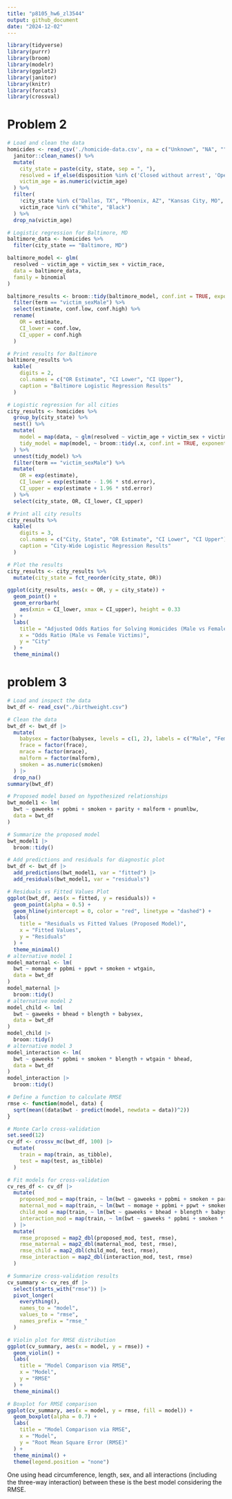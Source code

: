 ```yaml
---
title: "p8105_hw6_zl3544"
output: github_document
date: "2024-12-02"
---
```

```r
library(tidyverse)
library(purrr)
library(broom)
library(modelr)
library(ggplot2)
library(janitor)
library(knitr)
library(forcats)
library(crossval)
```
# Problem 2
```r
# Load and clean the data
homicides <- read_csv('./homicide-data.csv', na = c("Unknown", "NA", "", ".")) %>%
  janitor::clean_names() %>%
  mutate(
    city_state = paste(city, state, sep = ", "),
    resolved = if_else(disposition %in% c('Closed without arrest', 'Open/No arrest'), 0, 1),
    victim_age = as.numeric(victim_age)
  ) %>%
  filter(
    !city_state %in% c("Dallas, TX", "Phoenix, AZ", "Kansas City, MO", "Tulsa, AL"),
    victim_race %in% c("White", "Black")
  ) %>%
  drop_na(victim_age)

# Logistic regression for Baltimore, MD
baltimore_data <- homicides %>%
  filter(city_state == "Baltimore, MD")

baltimore_model <- glm(
  resolved ~ victim_age + victim_sex + victim_race,
  data = baltimore_data,
  family = binomial
)

baltimore_results <- broom::tidy(baltimore_model, conf.int = TRUE, exponentiate = TRUE) %>%
  filter(term == "victim_sexMale") %>%
  select(estimate, conf.low, conf.high) %>%
  rename(
    OR = estimate,
    CI_lower = conf.low,
    CI_upper = conf.high
  )

# Print results for Baltimore
baltimore_results %>%
  kable(
    digits = 2,
    col.names = c("OR Estimate", "CI Lower", "CI Upper"),
    caption = "Baltimore Logistic Regression Results"
  )

# Logistic regression for all cities
city_results <- homicides %>%
  group_by(city_state) %>%
  nest() %>%
  mutate(
    model = map(data, ~ glm(resolved ~ victim_age + victim_sex + victim_race, data = ., family = binomial)),
    tidy_model = map(model, ~ broom::tidy(.x, conf.int = TRUE, exponentiate = TRUE))
  ) %>%
  unnest(tidy_model) %>%
  filter(term == "victim_sexMale") %>%
  mutate(
    OR = exp(estimate),
    CI_lower = exp(estimate - 1.96 * std.error),
    CI_upper = exp(estimate + 1.96 * std.error)
  ) %>%
  select(city_state, OR, CI_lower, CI_upper)

# Print all city results
city_results %>%
  kable(
    digits = 3,
    col.names = c("City, State", "OR Estimate", "CI Lower", "CI Upper"),
    caption = "City-Wide Logistic Regression Results"
  )

# Plot the results
city_results <- city_results %>%
  mutate(city_state = fct_reorder(city_state, OR))

ggplot(city_results, aes(x = OR, y = city_state)) +
  geom_point() +
  geom_errorbarh(
    aes(xmin = CI_lower, xmax = CI_upper), height = 0.33
  ) +
  labs(
    title = "Adjusted Odds Ratios for Solving Homicides (Male vs Female)",
    x = "Odds Ratio (Male vs Female Victims)",
    y = "City"
  ) +
  theme_minimal()
```

# problem 3
```r
# Load and inspect the data
bwt_df <- read_csv("./birthweight.csv")

# Clean the data
bwt_df <- bwt_df |>
  mutate(
    babysex = factor(babysex, levels = c(1, 2), labels = c("Male", "Female")),
    frace = factor(frace),
    mrace = factor(mrace),
    malform = factor(malform),
    smoken = as.numeric(smoken)
  ) |>
  drop_na()  
summary(bwt_df)

# Proposed model based on hypothesized relationships
bwt_model1 <- lm(
  bwt ~ gaweeks + ppbmi + smoken + parity + malform + pnumlbw,
  data = bwt_df
)

# Summarize the proposed model
bwt_model1 |>
  broom::tidy()

# Add predictions and residuals for diagnostic plot
bwt_df <- bwt_df |>
  add_predictions(bwt_model1, var = "fitted") |>
  add_residuals(bwt_model1, var = "residuals")

# Residuals vs Fitted Values Plot
ggplot(bwt_df, aes(x = fitted, y = residuals)) +
  geom_point(alpha = 0.5) +
  geom_hline(yintercept = 0, color = "red", linetype = "dashed") +
  labs(
    title = "Residuals vs Fitted Values (Proposed Model)",
    x = "Fitted Values",
    y = "Residuals"
  ) +
  theme_minimal()
# alternative model 1
model_maternal <- lm(
  bwt ~ momage + ppbmi + ppwt + smoken + wtgain,
  data = bwt_df
)
model_maternal |>
  broom::tidy()
# alternative model 2
model_child <- lm(
  bwt ~ gaweeks + bhead + blength + babysex,
  data = bwt_df
)
model_child |>
  broom::tidy()
# alternative model 3
model_interaction <- lm(
  bwt ~ gaweeks * ppbmi + smoken * blength + wtgain * bhead,
  data = bwt_df
)
model_interaction |>
  broom::tidy()

# Define a function to calculate RMSE
rmse <- function(model, data) {
  sqrt(mean((data$bwt - predict(model, newdata = data))^2))
}

# Monte Carlo cross-validation
set.seed(12)
cv_df <- crossv_mc(bwt_df, 100) |>
  mutate(
    train = map(train, as_tibble),
    test = map(test, as_tibble)
  )

# Fit models for cross-validation
cv_res_df <- cv_df |>
  mutate(
    proposed_mod = map(train, ~ lm(bwt ~ gaweeks + ppbmi + smoken + parity + malform + pnumlbw, data = .)),
    maternal_mod = map(train, ~ lm(bwt ~ momage + ppbmi + ppwt + smoken + wtgain, data = .)),
    child_mod = map(train, ~ lm(bwt ~ gaweeks + bhead + blength + babysex, data = .)),
    interaction_mod = map(train, ~ lm(bwt ~ gaweeks * ppbmi + smoken * blength + wtgain * bhead, data = .))
  ) |>
  mutate(
    rmse_proposed = map2_dbl(proposed_mod, test, rmse),
    rmse_maternal = map2_dbl(maternal_mod, test, rmse),
    rmse_child = map2_dbl(child_mod, test, rmse),
    rmse_interaction = map2_dbl(interaction_mod, test, rmse)
  )

# Summarize cross-validation results
cv_summary <- cv_res_df |>
  select(starts_with("rmse")) |>
  pivot_longer(
    everything(),
    names_to = "model",
    values_to = "rmse",
    names_prefix = "rmse_"
  )

# Violin plot for RMSE distribution
ggplot(cv_summary, aes(x = model, y = rmse)) +
  geom_violin() +
  labs(
    title = "Model Comparison via RMSE",
    x = "Model",
    y = "RMSE"
  ) +
  theme_minimal()

# Boxplot for RMSE comparison
ggplot(cv_summary, aes(x = model, y = rmse, fill = model)) +
  geom_boxplot(alpha = 0.7) +
  labs(
    title = "Model Comparison via RMSE",
    x = "Model",
    y = "Root Mean Square Error (RMSE)"
  ) +
  theme_minimal() +
  theme(legend.position = "none")

```
 One using head circumference, length, sex, and all interactions (including the three-way interaction) between these is the best model considering the RMSE.